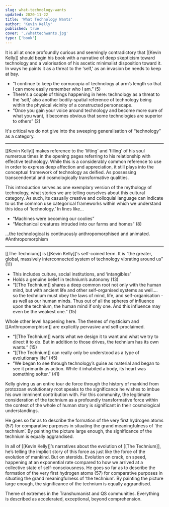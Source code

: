 ```yaml
---
slug: what-technology-wants
updated: 2020-11-22
title: 'What Technology Wants'
author: 'Kevin Kelly'
published: true
cover: './whattechwants.jpg'
type: ['book']
---
```


It is all at once profoundly curious and seemingly contradictory that [[Kevin Kelly]] should begin his book with a narrative of deep skepticism toward technology and a valorisation of his ascetic minimalist disposition toward it. In ways he paints it as a threat to the ‘self,’ as an invasion be needs to keep at bay.

- “I continue to keep the cornucopia of technology at arm’s length so that I can more easily remember who I am.” (5)
- There's a couple of things happening in here: technology as a threat to the ‘self,’ also another bodily-spatial reference of technology being within the physical vicinity of a constructed personscape.
- “Once you gain your voice around technology and become more sure of what you want, it becomes obvious that some technologies are superior to others” (2)

It's critical we do not give into the sweeping generalisation of “technology” as a category.

---

[[Kevin Kelly]] makes reference to the ‘lifting’ and ‘filling’ of his soul numerous times in the opening pages referring to his relationship with effective technology. While this is a considerably common reference to use in order to express deep affection and appreciation, it still plays into the conceptual framework of technology as deified. As possessing transcendental and cosmologically transformative qualities.

This introduction serves as one exemplary version of the mythology of technology, what stories we are telling ourselves about this cultural category. As such, its casually creative and colloquial language can indicate to us the common use categorical frameworks within which we understand this idea of ‘technology.’ In lines like...
- “Machines were becoming our coolies”
- “Mechanical creatures intruded into our farms and homes” (8)

...the technological is continuously anthropomorphised and animated. #Anthropomorphism

---

[[The Technium]] is [[Kevin Kelly]]'s self-coined term. It is “the greater, global, massively interconnected system of technology vibrating around us” (11)
- This includes culture, social institutions, and ‘intangibles’
- Holds a genuine belief in technium’s autonomy (13)
- “[[The Technium]] shares a deep common root not only with the human mind, but with ancient life and other self-organised systems as well.... so the technium must obey the laws of mind, life, and self-organisation - as well as our human minds. Thus out of all the spheres of influence upon the technium, the human mind if only one. And this influence may even be the weakest one.” (15)

Whole other level happening here. The themes of mysticism and [[Anthropomorphism]] are explicitly pervasive and self-proclaimed.
- “[[The Technium]] wants what we design it to want and what we try to direct it to do. But in addition to those drives, the technium has its own wants.” (15)
- “[[The Technium]] can really only be understood as a type of evolutionary life” (45)
- “We began to see through technology’s guise as material and began to see it primarily as action. While it inhabited a body, its heart was something softer.” (41)

Kelly giving us an entire tour de force through the history of mankind from protozoan evolutionary root speaks to the significance he wishes to imbue his own imminent contribution with. For this community, the legitimate consideration of the technium as a profoundly transformative force within the context of the whole of human story is significant in their cosmological understandings.

He goes so far as to describe the formation of the very first hydrogen atoms (57) for comparative purposes in situating the grand meaningfulness of ‘the technium’. By painting the picture large enough, the significance of the technium is equally aggrandised.

In all of [[Kevin Kelly]]’s narratives about the evolution of [[The Technium]], he’s telling the implicit story of this force as just like the force of the evolution of mankind. But on steroids. Evolution on crack, on speed, happening at an exponential rate compared to how we arrived at a collective state of self-consciousness. He goes so far as to describe the formation of the very first hydrogen atoms (57) for comparative purposes in situating the grand meaningfulness of ‘the technium’. By painting the picture large enough, the significance of the technium is equally aggrandised.

Theme of extremes in the Transhumanist and QS communities. Everything is described as accelerated, exceptional, beyond comprehension.
